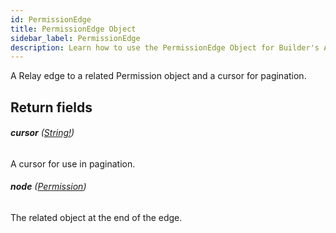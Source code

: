 ```yaml
---
id: PermissionEdge
title: PermissionEdge Object
sidebar_label: PermissionEdge
description: Learn how to use the PermissionEdge Object for Builder's API.
---
```


A Relay edge to a related Permission object and a cursor for pagination.

## Return fields

###### <b>cursor</b> ([String!](/self-managed/composer/builder/api/schema/scalar/String.mdx))

A cursor for use in pagination.

###### <b>node</b> ([Permission](/self-managed/composer/builder/api/schema/object/Permission.mdx))

The related object at the end of the edge.
